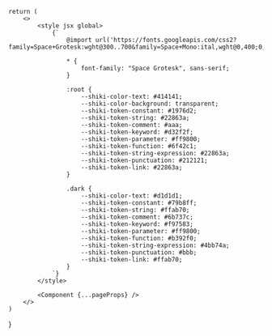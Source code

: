 
    return (
        <>
            <style jsx global>
                {`
                    @import url('https://fonts.googleapis.com/css2?family=Space+Grotesk:wght@300..700&family=Space+Mono:ital,wght@0,400;0,700;1,400;1,700&display=swap');

                    * {
                        font-family: "Space Grotesk", sans-serif;
                    }

                    :root {
                        --shiki-color-text: #414141;
                        --shiki-color-background: transparent;
                        --shiki-token-constant: #1976d2;
                        --shiki-token-string: #22863a;
                        --shiki-token-comment: #aaa;
                        --shiki-token-keyword: #d32f2f;
                        --shiki-token-parameter: #ff9800;
                        --shiki-token-function: #6f42c1;
                        --shiki-token-string-expression: #22863a;
                        --shiki-token-punctuation: #212121;
                        --shiki-token-link: #22863a;
                    }
                        
                    .dark {
                        --shiki-color-text: #d1d1d1;
                        --shiki-token-constant: #79b8ff;
                        --shiki-token-string: #ffab70;
                        --shiki-token-comment: #6b737c;
                        --shiki-token-keyword: #f97583;
                        --shiki-token-parameter: #ff9800;
                        --shiki-token-function: #b392f0;
                        --shiki-token-string-expression: #4bb74a;
                        --shiki-token-punctuation: #bbb;
                        --shiki-token-link: #ffab70;
                    }
                `}
            </style>

            <Component {...pageProps} />
        </>
    )
}
